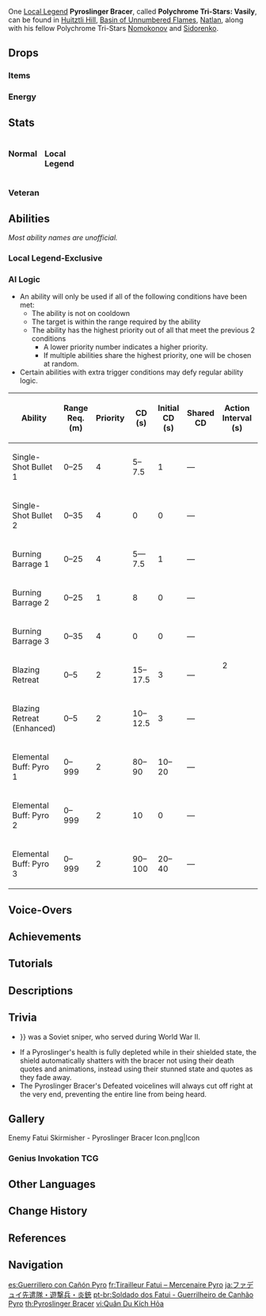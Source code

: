 {{Enemy Infobox
|image    = Enemy Fatui Pyroslinger Bracer.png
|type     = Common Enemies
|family   = Fatui
|dmgtype  = Pyro
|weakpoint = yes
|group    = Fatui Skirmishers
|faction  = Fatui
|location = Multiple
|ability1 = Shield
|voiceEN  = [https://www.tbrvoice.com/ Thomas Bello Rivas]<ref>Image: [[:File:Thomas Bello Rivas Confirmation.png|EN VA Self Announcement]]</ref>
}}
{{Enemy Intro}}

One [[Local Legend]] '''Pyroslinger Bracer''', called '''Polychrome Tri-Stars: Vasily''', can be found in [[Huitztli Hill]], [[Basin of Unnumbered Flames]], [[Natlan]], along with his fellow Polychrome Tri-Stars [[Fatui Skirmisher - Electrohammer Vanguard|Nomokonov]] and [[Fatui Skirmisher - Cryogunner Legionnaire|Sidorenko]].

==Drops==
===Items===
{{Drops Table|type=Fatui Skirmishers}}

===Energy===
{{Energy Drops
|type  = Pyro
|hp1   = 66
|p1    = 2
|hp2   = 33
|p2    = 2
|hp3   = 0
|p3    = 2
}}

==Stats==
<div style="display:flex; column-gap: 15px; flex-direction: row; flex-wrap: wrap;"><div style="width:min-content;">
===Normal===
{{Enemy Stats
|res1     = Unshielded
|phys_res = &minus;20%

|res2         = Shielded
|resglobal2   = 110%
|phys_res2    = 80%

|res_title = State
|hp_ratio  = 3
|hp_type   = 1
|atk_ratio = 4.5
}}
</div><!--
--><div style="width:min-content;">
===Local Legend===
{{Enemy Stats
|res1     = Unshielded
|phys_res = &minus;20%

|res2         = Shielded
|resglobal2   = 110%
|phys_res2    = 80%

|res_title = State
|hp_ratio  = 30
|hp_type   = 2
|atk_ratio = 12
|atk_type  = 2
}}
</div></div>
===Veteran===

==Abilities==
''Most ability names are unofficial.''
{{Enemy Attacks
|enemy = Pyroslinger Bracer

|name_1 = Single-Shot Bullet
|file_1 = Pyroslinger Bracer Rifle Shot
|desc_1 = Shoots a fire bullet from their rifle, dealing '''66.6% ATK''' as {{Color|Pyro DMG}}.
* '''Burning Barrage:''' While their '''Elemental Buff''' is active, shoots 3 fire bullets in quick succession in the same direction, dealing '''100% ATK''' as {{Color|Pyro DMG}} with each shot. This attack is affected by a [[Damage Sequence]].
|caption_1 = Normal
|file_1_2 = Pyroslinger Bracer Rifle Shot Enhanced
|caption_1_2 = Burning Barrage

|name_2 = Blazing Retreat
|file_2 = Pyroslinger Bracer Dodge
|desc_2 = Jumps backwards if the player is too close.
* '''Enhanced:''' While their '''Elemental Buff''' is active, follows up with '''Single-Shot Bullet''' immediately after jumping back.
|caption_2 = Normal
|file_2_2 = Pyroslinger Bracer Dodge Enhanced
|caption_2_2 = Enhanced
<!---Explanation for the name, you can see fire particles come out of him as he jumps back. Its literally a Blazing Retreat--->

|name_3 = Elemental Buff: Pyro
|file_3 = Pyroslinger Bracer Pyro Armor
|desc_3 = Upon reaching '''50%''' HP or after some time has passed, generates a {{Pyro}} [[Shields|shield]], granting them a massive increase in [[Resistance]]s and enhancing their attacks. The shield is weakest to {{Color|Hydro}}. Breaking the shield will leave them stunned and vulnerable to attack.
*'''Local Legend:''' Will quickly generate a {{Pyro}} shield upon initiating combat.
{{Elemental Shield Data|Pyro|8|skirmisher=1}}
|file_3_2 = Pyroslinger Bracer Stunned
|caption_3_2 = Stunned
}}

===Local Legend-Exclusive===
{{Enemy Attacks
|name_1 = Vengeance
|desc_1 = Upon being defeated, drops fire orbs that go towards remaining allies and increases their [[ATK]] by '''200%'''.
}}

===AI Logic===
{{See also|Cooldown#Enemy Cooldowns}}
* An ability will only be used if all of the following conditions have been met:
** The ability is not on cooldown
** The target is within the range required by the ability
** The ability has the highest priority out of all that meet the previous 2 conditions
*** A lower priority number indicates a higher priority.
*** If multiple abilities share the highest priority, one will be chosen at random.
* Certain abilities with extra trigger conditions may defy regular ability logic.

{| class="wikitable"
! Ability !! Range Req. (m) !! Priority !! style="width:80px" | CD (s) !! Initial CD (s) !! Shared CD !! Action Interval (s) !! Triggers Act. Int. !! Ignores Act. Int. !! State Req.
|-
| Single-Shot Bullet 1 || 0–25 || 4 || 5–7.5 || 1 || &mdash; || rowspan="10" | 2 || {{check|yes}} || {{check|no}} || Not Armored
|-
| Single-Shot Bullet 2 || 0–35 || 4 || 0 || 0 || &mdash; || {{check|yes}} || {{check|no}} || Not Armored
|-
| Burning Barrage 1 || 0–25 || 4 || 5&mdash;7.5 || 1 || &mdash; || {{check|yes}} || {{check|no}} || Armored
|-
| Burning Barrage 2 || 0–25 || 1 || 8 || 0 || &mdash; || {{check|yes}} || {{check|yes}} || Armored
|-
| Burning Barrage 3 || 0–35 || 4 || 0 || 0 || &mdash; || {{check|yes}} || {{check|no}} || Armored
|-
| Blazing Retreat || 0–5 || 2 || 15–17.5 || 3 || &mdash; || {{check|yes}} || {{check|yes}} || Not Armored
|-
| Blazing Retreat (Enhanced) || 0–5 || 2 || 10–12.5 || 3 || &mdash; || {{check|yes}} || {{check|yes}} || Armored
|-
| Elemental Buff: Pyro 1 || 0–999 || 2 || 80–90 || 10–20 || &mdash; || {{check|no}} || {{check|no}} || &mdash;
|-
| Elemental Buff: Pyro 2 || 0–999 || 2 || 10 || 0 || &mdash; || {{check|no}} || {{check|yes}} || Below 50% HP
|-
| Elemental Buff: Pyro 3 || 0–999 || 2 || 90–100 || 20–40 || &mdash; || {{check|no}} || {{check|no}} || &mdash;
|}

==Voice-Overs==
{{Stub|Missing Korean transcriptions.[[Category:VO Korean Romanization Missing]]}}
{{VO/Enemy
|enemy                   = Pyroslinger Bracer
|vo_01_00_title          = Entering Battle
|vo_01_01_file           = VO {lang}{name} - Ill Put You On High Heat.ogg
|vo_01_01_tx_en          = I'll put you on high heat.
|vo_01_01_tx_zh          = 让你大火一把！
|vo_01_01_tx_ja          = 燃えろ燃えろ！
|vo_01_01_tx_ko          = {{tx}}
|vo_01_02_file           = VO {lang}{name} - Hahahahaha Time To Fry.ogg
|vo_01_02_tx_en          = Hahahaha! Time to fry!
|vo_01_02_tx_zh          = 烧烤时间到了！哈哈哈哈！
|vo_01_02_tx_ja          = バーベキューの時間だ！はっははは！
|vo_01_02_tx_ko          = {{tx}}

|vo_02_00_title          = Entering Battle (Local Legend/Veteran)
|vo_02_01_file           = VO {lang}Fatui Skirmisher - Pyroslinger Bracer - Entering Battle (Local Legend).ogg
|vo_02_01_tx_en          = Well well, look who's here.
|vo_02_01_tx_zh          = 瞧瞧，是哪位客人上门了。
|vo_02_01_rm_zh          = 
|vo_02_01_tx_ja          = ほう、噂の客人じゃないか。
|vo_02_01_rm_ja          = 
|vo_02_01_tx_ko          = {{tx}}
|vo_02_01_rm_ko          = 

|vo_03_00_title          = Activating Buff
|vo_03_01_file           = VO {lang}{name} - Detoxifying Heat.ogg
|vo_03_01_tx_en          = Detoxifying heat.
|vo_03_01_tx_zh          = 高温消毒！
|vo_03_01_tx_ja          = 高温消毒！
|vo_03_01_tx_ko          = {{tx}}
|vo_03_02_file           = VO {lang}{name} - Hahahaha Eat Up Eat Up.ogg
|vo_03_02_tx_en          = Hahahaha! Eat up! Eat up!
|vo_03_02_tx_zh          = 哈哈！熟食无忧！
|vo_03_02_tx_ja          = ははっ！熟食最高だ！
|vo_03_02_tx_ko          = {{tx}}

|vo_04_00_title          = Single-Shot Bullet
|vo_04_01_file           = VO {lang}{name} - Have A Load Of This.ogg
|vo_04_01_tx_en          = Have a load of this!
|vo_04_01_tx_zh          = 尝尝这个！
|vo_04_01_tx_ja          = これでも喰らえ！
|vo_04_01_tx_ko          = {{tx}}
|vo_04_02_file           = VO {lang}{name} - Haha Lets Move.ogg
|vo_04_02_tx_en          = Haha! Let's move.
|vo_04_02_tx_zh          = 哈哈！动起来！
|vo_04_02_tx_ja          = はははっ！動け！
|vo_04_02_tx_ko          = {{tx}}

|vo_05_00_title          = Burning Barrage
|vo_05_01_file           = VO {lang}{name} - Roast And Fry.ogg
|vo_05_01_tx_en          = Roast and fry!
|vo_05_01_tx_zh          = 油煎火烤！
|vo_05_01_tx_ja          = 強火で焼くぞ！
|vo_05_01_tx_ko          = {{tx}}
|vo_05_02_file           = VO {lang}{name} - This Ones Well Done.ogg
|vo_05_02_tx_en          = This one's well done! Heh.
|vo_05_02_tx_zh          = 这份儿是全熟！
|vo_05_02_tx_ja          = ウェルダン！
|vo_05_02_rm_ja          = Weru dan!
|vo_05_02_tx_ko          = {{tx}}

|vo_06_00_title          = Blazing Retreat
|vo_06_01_file           = VO {lang}{name} - Ooh Shouldnt Get Careless.ogg
|vo_06_01_tx_en          = Ooh! Shouldn't get careless.
|vo_06_01_tx_zh          = 哈哟！可不能大意！
|vo_06_01_tx_ja          = はっ！油断するなよ！
|vo_06_01_tx_ko          = {{tx}}

|vo_07_00_title          = Blazing Retreat (Enhanced)
|vo_07_01_file           = VO {lang}{name} - You Need To Hurry Up.ogg
|vo_07_01_tx_en          = You need to hurry up!
|vo_07_01_tx_zh          = 嘿！你得再快点才行。
|vo_07_01_tx_ja          = もっと速く！
|vo_07_01_tx_ko          = {{tx}}

|vo_08_00_title          = Buff Broken
|vo_08_01_file           = VO {lang}{name} - Egh An Unfortunate Fault.ogg
|vo_08_01_tx_en          = Egh! An unfortunate fault!
|vo_08_01_tx_zh          = 呃！倒霉的故障…
|vo_08_01_tx_ja          = バーベキュー中止…
|vo_08_01_tx_ko          = {{tx}}
|vo_08_02_file           = VO {lang}{name} - Agh Fuels Clogged.ogg
|vo_08_02_tx_en          = Agh! Fuels clogged!
|vo_08_02_tx_zh          = 喝！燃料堵塞！
|vo_08_02_tx_ja          = 燃料、切れた…
|vo_08_02_tx_ko          = {{tx}}

|vo_09_00_title          = Defeating Player (Local Legend)
|vo_09_01_file           = VO {lang}Fatui Skirmisher - Pyroslinger Bracer - Defeating the Player (Local Legend).ogg
|vo_09_01_tx_en          = Shame. Looks like you'll have to be carried out.
|vo_09_01_tx_zh          = 看来这位客人只能横着出去了。真可惜呀。
|vo_09_01_rm_zh          = 
|vo_09_01_tx_ja          = 客人のお帰りだ。少々無様な格好だがな…
|vo_09_01_rm_ja          = 
|vo_09_01_tx_ko          = {{tx}}
|vo_09_01_rm_ko          = 

|vo_10_00_title          = Staggered (Heavy)
|vo_10_01_tx_en          = {{A|VO Pyroslinger Bracer - Staggered 01.ogg}} {{A|VO Pyroslinger Bracer - Staggered 02.ogg}} {{A|VO Pyroslinger Bracer - Staggered 03.ogg}}

|vo_11_00_title          = Staggered (Light)
|vo_11_01_tx_en          = {{A|VO Pyroslinger Bracer - Staggered Light 01.ogg}} {{A|VO Pyroslinger Bracer - Staggered Light 02.ogg}} {{A|VO Pyroslinger Bracer - Staggered Light 03.ogg}}

|vo_12_00_title          = Defeated
|vo_12_01_file           = VO {lang}{name} - Heat Too Low.ogg
|vo_12_01_tx_en          = Heat... too low...
|vo_12_01_tx_zh          = 温度…太低了…
|vo_12_01_tx_ja          = 温度が…低い…
|vo_12_01_tx_ko          = {{tx}}
|vo_12_02_file           = VO {lang}{name} - Didnt Cook This Through.ogg
|vo_12_02_tx_en          = Didn't... cook this... through...
|vo_12_02_tx_zh          = 这一份儿…没熟透…
|vo_12_02_tx_ja          = これは…まだ…生だ…
|vo_12_02_tx_ko          = {{tx}}

|vo_13_00_title          = Defeated (Local Legend/Veteran)
|vo_13_01_file           = VO {lang}Fatui Skirmisher - Pyroslinger Bracer - Defeated (Local Legend).ogg
|vo_13_01_tx_en          = Onward, friends... Onward...
|vo_13_01_tx_zh          = 啊…弟兄们，前进。前进！
|vo_13_01_rm_zh          = 
|vo_13_01_tx_ja          = 兄弟たちよ、足を止めるな！
|vo_13_01_rm_ja          = Kyoudai-tachi yo, ashi wo tomeru na!
|vo_13_01_tx_ko          = {{tx}}
|vo_13_01_rm_ko          = 

|vo_14_00_title          = Eruption Start
|vo_14_01_file           = VO {lang}Fatui Skirmisher - Pyroslinger Bracer - Eruption Start.ogg
|vo_14_01_tx_en          = Heheheheh, this mountain's got some serious firepower.
|vo_14_01_tx_zh          = 咳，这火山可真够劲儿的。
|vo_14_01_rm_zh          = 
|vo_14_01_tx_ja          = はっ！火山め、なかなかやるな。
|vo_14_01_rm_ja          = 
|vo_14_01_tx_ko          = {{tx}}
|vo_14_01_rm_ko          = 
|vo_14_02_file           = VO {lang}Fatui Skirmisher - Pyroslinger Bracer - Eruption Start 2.ogg
|vo_14_02_tx_en          = Sigh, feel like I'm in an oven. Better scram before I get cooked.
|vo_14_02_tx_zh          = 温度可真高啊，我可不想变全熟啊。
|vo_14_02_rm_zh          = 
|vo_14_02_tx_ja          = ずいぶん高い温度だな！ウェルドンはごめんだぜ。
|vo_14_02_rm_ja          = 
|vo_14_02_tx_ko          = {{tx}}
|vo_14_02_rm_ko          = 
    
|vo_15_00_title          = Eruption End
|vo_15_01_file           = VO {lang}Fatui Skirmisher - Pyroslinger Bracer - Eruption End.ogg
|vo_15_01_tx_en          = Man that went on forever.
|vo_15_01_tx_zh          = 就不能快点结束吗？
|vo_15_01_rm_zh          = 
|vo_15_01_tx_ja          = もう少し早く終わらせてほしいもんだ。
|vo_15_01_rm_ja          = 
|vo_15_01_tx_ko          = {{tx}}
|vo_15_01_rm_ko          = 
|vo_15_02_file           = VO {lang}Fatui Skirmisher - Pyroslinger Bracer - Eruption End 2.ogg
|vo_15_02_tx_en          = Heh. Sure am glad I didn't get caught in the crossfire.
|vo_15_02_tx_zh          = 真是可怕的火烈啊。
|vo_15_02_rm_zh          = 
|vo_15_02_tx_ja          = 恐ろしい火力だな。
|vo_15_02_rm_ja          = 
|vo_15_02_tx_ko          = {{tx}}
|vo_15_02_rm_ko          = 
}}

==Achievements==
{{Achievement Topic Table|topic=Fatui Skirmisher - Pyroslinger Bracer}}

==Tutorials==
{{Tutorial|Fatui Skirmisher - Pyroslinger Bracer}}

==Descriptions==
{{Description|A Fatui soldier who wields a flaming gun.<br>Skirmisher weapons can control the elements to a certain extent, and their combat tactics utilize elemental reactions.<br>Their ordnance and knowledge of squad-based combat thus constitute no small threat in battle.|[[Archive]]}}

==Trivia==
* {{Lang|1={{w|Vasily Zaitsev (sniper)|Vasily Grigoryevich Zaitsev}}|ru=Васи́лий Григо́рьевич За́йцев|ru_rm={{#invoke:ru-rm|main|Васи́лий Григо́рьевич За́йцев}}}} was a Soviet sniper, who served during World War II.
* If a Pyroslinger's health is fully depleted while in their shielded state, the shield automatically shatters with the bracer not using their death quotes and animations, instead using their stunned state and quotes as they fade away.
* The Pyroslinger Bracer's Defeated voicelines will always cut off right at the very end, preventing the entire line from being heard.

==Gallery==
<gallery>
Enemy Fatui Skirmisher - Pyroslinger Bracer Icon.png|Icon
</gallery>

===Genius Invokation TCG===
{{Genius Invokation TCG Cards by Featured Gallery}}

==Other Languages==
{{Other Languages
|en      = Fatui Skirmisher - Pyroslinger Bracer
|zhs     = 愚人众先遣队・火铳游击兵
|zhs_rm  = Yúrénzhòng Xiānqiǎnduì - Huǒ Chòng Yóujíbīng
|zht     = 愚人眾先遣隊・火銃游擊兵
|zht_rm  = Yúrénzhòng Xiānqiǎnduì - Huǒ Chòng Yóujíbīng
|zh_tl   = Fatui Skirmisher - Pyro Gun Guerilla
|ja      = ファデュイ先遣隊・遊撃兵・炎銃
|ja_rm   = Fadyui Senkentai - Yuugekihei - Honoo Juu
|ja_tl   = Fatui Skirmisher - Squadron - Flame Gun
|ko      = 우인단 선발대・화승총 유격대
|ko_rm   = U'in-dan Seonbaldae - Hwaseungchong Yugyeokdae
|ko_tl   = Fatui Advance Party - Matchlock Guerrilla Unit
|es      = Soldado Fatui - Guerrillero con Cañón Pyro
|es_tl   = Fatui Soldier - Guerrilla with Pyro Cannon
|fr      = Tirailleur Fatui - Mercenaire Pyro
|fr_tl   = Fatui Skirmisher - Pyro Mercenary
|ru      = Застрельщик Фатуи: Пиро мушкетёр
|ru_tl   = Fatui Skirmisher: Pyro Musketeer
|th      = Fatui Skirmisher - Pyroslinger Bracer
|vi      = Đội tiên phong Fatui - Quân du kích Hỏa
|vi_tl   = Fatui Vanguard - Pyro Guerrilla
|de      = Fatui-Plänkler – Pyro-Kanonen-Freischärler
|de_tl   = Fatui Skirmisher - Pyro Cannon Franctireur
|id      = Fatui Skirmisher - Pyroslinger Bracer
|pt      = Soldado dos Fatui - Guerrilheiro de Canhão Pyro
|pt_tl   = 
|tr      = Fatui Avcı Eri - Destek Ateş Nişancısı
|tr_tl   = Fatui Skirmisher - Backup {{Lex|Pyro|tr}} Sniper
|it      = Schermagliatore dei Fatui Fante Pyrocacciatore
|it_tl   = 
}}

==Change History==
{{Change History|1.0}}

==References==
{{Reflist}}

==Navigation==
{{Enemy Navbox|type=Common}}
{{Enemy Navbox|Special}}

[[es:Guerrillero con Cañón Pyro]]
[[fr:Tirailleur Fatui – Mercenaire Pyro]]
[[ja:ファデュイ先遣隊・遊撃兵・炎銃]]
[[pt-br:Soldado dos Fatui - Guerrilheiro de Canhão Pyro]]
[[th:Pyroslinger Bracer]]
[[vi:Quân Du Kích Hỏa]]